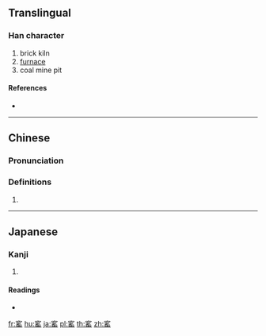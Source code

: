 {{character info/new}}
{{also|窯}}
==Translingual==

===Han character===
{{Han char|rn=116|rad=穴|as=10|sn=15|four=|canj=JCBOU}}

# brick kiln
# [[furnace]]
# coal mine pit

====References====
* {{Han ref|kx=0867.120|dkj=25595|dj=1296.020|hdz=42739.020|uh=7AB0|ud=31408}}

----

==Chinese==
{{zh-forms}}

===Pronunciation===
{{zh-pron
|m=yáo
|c=jiu4
|mn=qz,xm,zz:iâu/qz,tw,xm,zz:iô
|mn_note=iâu - literary; iô - vernacular
|mc=y
|oc=y
|cat=
}}

===Definitions===
{{zh-hanzi}}

# {{rfdef|zh}}

----

==Japanese==

===Kanji===
{{ja-kanji|grade=|rs=穴10}}

# {{defn|lang=ja|sort=穴10}}

====Readings====
* {{ja-readings|on=[[よう]] (yō)|kun=[[かま]] (kama)|nanori=}}

[[fr:窰]]
[[hu:窰]]
[[ja:窰]]
[[pl:窰]]
[[th:窰]]
[[zh:窰]]